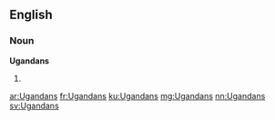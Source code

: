 ==English==

===Noun===
'''Ugandans'''

# {{plural of|Ugandan}}

[[ar:Ugandans]]
[[fr:Ugandans]]
[[ku:Ugandans]]
[[mg:Ugandans]]
[[nn:Ugandans]]
[[sv:Ugandans]]